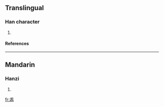 ==Translingual==

===Han character===
{{Han char|rn=77|rad=止|as=06|sn=10|four=|canj=卜一竹月卜 (YMHBY)}}

# {{defn|Han}}

====References====
{{Han ref|kx=0576.160|dkj=16291|dj=0966.180|hdz=21442.120|uh=6B6C|ud=27500}}

----
==Mandarin==
===Hanzi===
{{cmn-hanzi|pin=[[qián]] ([[qian2]])|wg=ch'ien<sup>2</sup>}}
# {{defn|Mandarin}}

[[fr:歬]]